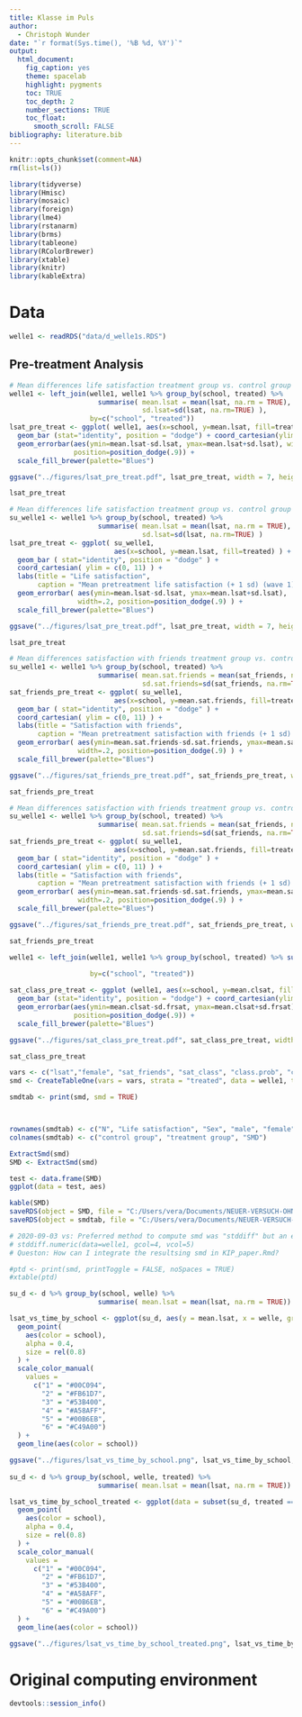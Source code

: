 ```yaml
---
title: Klasse im Puls
author: 
  - Christoph Wunder
date: "`r format(Sys.time(), '%B %d, %Y')`"
output:
  html_document:
    fig_caption: yes
    theme: spacelab 
    highlight: pygments
    toc: TRUE
    toc_depth: 2
    number_sections: TRUE
    toc_float:
      smooth_scroll: FALSE
bibliography: literature.bib
---
```


```r
knitr::opts_chunk$set(comment=NA)
rm(list=ls())
```
```r
library(tidyverse)
library(Hmisc)
library(mosaic)
library(foreign)
library(lme4)
library(rstanarm)
library(brms)
library(tableone)
library(RColorBrewer)
library(xtable)
library(knitr)
library(kableExtra)
```


# Data

```r
welle1 <- readRDS("data/d_welle1s.RDS")
```


## Pre-treatment Analysis
```r
# Mean differences life satisfaction treatment group vs. control group
welle1 <- left_join(welle1, welle1 %>% group_by(school, treated) %>%
                      summarise( mean.lsat = mean(lsat, na.rm = TRUE), 
                                 sd.lsat=sd(lsat, na.rm=TRUE) ),
                    by=c("school", "treated"))
lsat_pre_treat <- ggplot( welle1, aes(x=school, y=mean.lsat, fill=treated)) +
  geom_bar (stat="identity", position = "dodge") + coord_cartesian(ylim = c(0, 11)) + labs(title = "Life satisfaction", caption = "Mean pretreatment life satisfaction (+ 1 sd) (wave 1) for treatment and control group per School") + 
  geom_errorbar(aes(ymin=mean.lsat-sd.lsat, ymax=mean.lsat+sd.lsat), width=.2,
                position=position_dodge(.9)) +
  scale_fill_brewer(palette="Blues")

ggsave("../figures/lsat_pre_treat.pdf", lsat_pre_treat, width = 7, height = 5, units = "in")

lsat_pre_treat
```

```r
# Mean differences life satisfaction treatment group vs. control group
su_welle1 <- welle1 %>% group_by(school, treated) %>%
                      summarise( mean.lsat = mean(lsat, na.rm = TRUE), 
                                 sd.lsat=sd(lsat, na.rm=TRUE) )
lsat_pre_treat <- ggplot( su_welle1, 
                          aes(x=school, y=mean.lsat, fill=treated) ) +
  geom_bar ( stat="identity", position = "dodge" ) + 
  coord_cartesian( ylim = c(0, 11) ) + 
  labs(title = "Life satisfaction", 
       caption = "Mean pretreatment life satisfaction (+ 1 sd) (wave 1) for treatment and control group per School") +
  geom_errorbar( aes(ymin=mean.lsat-sd.lsat, ymax=mean.lsat+sd.lsat), 
                 width=.2, position=position_dodge(.9) ) +
  scale_fill_brewer(palette="Blues")

ggsave("../figures/lsat_pre_treat.pdf", lsat_pre_treat, width = 7, height = 5, units = "in")

lsat_pre_treat
```
```r
# Mean differences satisfaction with friends treatment group vs. control group
su_welle1 <- welle1 %>% group_by(school, treated) %>%
                      summarise( mean.sat.friends = mean(sat_friends, na.rm = TRUE), 
                                 sd.sat.friends=sd(sat_friends, na.rm=TRUE) )
sat_friends_pre_treat <- ggplot( su_welle1, 
                          aes(x=school, y=mean.sat.friends, fill=treated) ) +
  geom_bar ( stat="identity", position = "dodge" ) + 
  coord_cartesian( ylim = c(0, 11) ) + 
  labs(title = "Satisfaction with friends", 
       caption = "Mean pretreatment satisfaction with friends (+ 1 sd) (wave 1) for treatment and control group per school") +
  geom_errorbar( aes(ymin=mean.sat.friends-sd.sat.friends, ymax=mean.sat.friends+sd.sat.friends), 
                 width=.2, position=position_dodge(.9) ) +
  scale_fill_brewer(palette="Blues")

ggsave("../figures/sat_friends_pre_treat.pdf", sat_friends_pre_treat, width = 7, height = 5, units = "in")

sat_friends_pre_treat
```

```r
# Mean differences satisfaction with friends treatment group vs. control group
su_welle1 <- welle1 %>% group_by(school, treated) %>%
                      summarise( mean.sat.friends = mean(sat_friends, na.rm = TRUE), 
                                 sd.sat.friends=sd(sat_friends, na.rm=TRUE) )
sat_friends_pre_treat <- ggplot( su_welle1, 
                          aes(x=school, y=mean.sat.friends, fill=treated) ) +
  geom_bar ( stat="identity", position = "dodge" ) + 
  coord_cartesian( ylim = c(0, 11) ) + 
  labs(title = "Satisfaction with friends", 
       caption = "Mean pretreatment satisfaction with friends (+ 1 sd) (wave 1) for treatment and control group per school") +
  geom_errorbar( aes(ymin=mean.sat.friends-sd.sat.friends, ymax=mean.sat.friends+sd.sat.friends), 
                 width=.2, position=position_dodge(.9) ) +
  scale_fill_brewer(palette="Blues")

ggsave("../figures/sat_friends_pre_treat.pdf", sat_friends_pre_treat, width = 7, height = 5, units = "in")

sat_friends_pre_treat
```

```r
welle1 <- left_join(welle1, welle1 %>% group_by(school, treated) %>% summarise( mean.clsat = mean(sat_class, na.rm = TRUE),
                                                                                sd.clsat=sd(sat_class, na.rm=TRUE)),
                    by=c("school", "treated"))

sat_class_pre_treat <- ggplot (welle1, aes(x=school, y=mean.clsat, fill=treated)) + 
  geom_bar (stat="identity", position = "dodge") + coord_cartesian(ylim = c(0, 11)) + labs(title = "Satisfaction with the class", caption = "Mean pretreatment satisfaction (+ 1 sd) with the class (wave 1) for treatment and control group per School") + 
  geom_errorbar(aes(ymin=mean.clsat-sd.frsat, ymax=mean.clsat+sd.frsat), width=.2,
                position=position_dodge(.9)) +
  scale_fill_brewer(palette="Blues")

ggsave("../figures/sat_class_pre_treat.pdf", sat_class_pre_treat, width = 7, height = 5, units = "in")

sat_class_pre_treat
```

```r
vars <- c("lsat","female", "sat_friends", "sat_class", "class.prob", "class.excl", "note.deu", "note.mat", "note.mus", "hob.mus.making", "dauer.mus.lis", "dauer.mus.making", "play.instr", "mus.active", "migback")
smd <- CreateTableOne(vars = vars, strata = "treated", data = welle1, test = FALSE, includeNA = F)

smdtab <- print(smd, smd = TRUE)



rownames(smdtab) <- c("N", "Life satisfaction", "Sex", "male", "female", "unknown", "Satisfaction with friends", "Satisfaction with class", "Grade german", "Grade maths", "Grade music", "Hobby music 'yes' (%)", "Duration music listening", "Duration music making", "not at all", "ca 30 min", "ca 1-2 hours", "ca 3-4 hours", "more than 4 hours", "Playing instrument 'yes' (%)", "Musically active", "Migration background", "  native", "  immigrant", "  unknown" )
colnames(smdtab) <- c("control group", "treatment group", "SMD")

ExtractSmd(smd)
SMD <- ExtractSmd(smd)

test <- data.frame(SMD)
ggplot(data = test, aes)

kable(SMD)
saveRDS(object = SMD, file = "C:/Users/vera/Documents/NEUER-VERSUCH-OHNE-CHILD-UND-PARENT/results/smd.Rds")
saveRDS(object = smdtab, file = "C:/Users/vera/Documents/NEUER-VERSUCH-OHNE-CHILD-UND-PARENT/results/smdtab.Rds")

# 2020-09-03 vs: Preferred method to compute smd was "stddiff" but an error occured that I could not fix:
# stddiff.numeric(data=welle1, gcol=4, vcol=5)
# Queston: How can I integrate the resultsing smd in KIP_paper.Rmd?

#ptd <- print(smd, printToggle = FALSE, noSpaces = TRUE)
#xtable(ptd)
```

```r

su_d <- d %>% group_by(school, welle) %>%
                      summarise( mean.lsat = mean(lsat, na.rm = TRUE))

lsat_vs_time_by_school <- ggplot(su_d, aes(y = mean.lsat, x = welle, group = school)) +
  geom_point(
    aes(color = school), 
    alpha = 0.4,
    size = rel(0.8)
  ) + 
  scale_color_manual(
    values =
      c("1" = "#00C094",
        "2" = "#FB61D7",
        "3" = "#53B400",
        "4" = "#A58AFF",
        "5" = "#00B6EB",
        "6" = "#C49A00")
  ) +
  geom_line(aes(color = school))

ggsave("../figures/lsat_vs_time_by_school.png", lsat_vs_time_by_school, width = 7, height = 5, units = "in")
  
su_d <- d %>% group_by(school, welle, treated) %>%
                      summarise( mean.lsat = mean(lsat, na.rm = TRUE))

lsat_vs_time_by_school_treated <- ggplot(data = subset(su_d, treated == 1), aes(y = mean.lsat, x = welle, group = school)) +
  geom_point(
    aes(color = school), 
    alpha = 0.4,
    size = rel(0.8)
  ) + 
  scale_color_manual(
    values =
      c("1" = "#00C094",
        "2" = "#FB61D7",
        "3" = "#53B400",
        "4" = "#A58AFF",
        "5" = "#00B6EB",
        "6" = "#C49A00")
  ) +
  geom_line(aes(color = school))

ggsave("../figures/lsat_vs_time_by_school_treated.png", lsat_vs_time_by_school_treated, width = 7, height = 5, units = "in")
```


# Original computing environment

```r
devtools::session_info()
```

